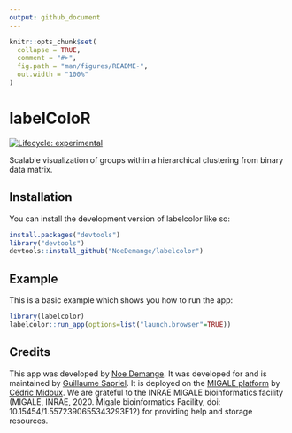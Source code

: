 ```yaml
---
output: github_document
---
```


```r
knitr::opts_chunk$set(
  collapse = TRUE,
  comment = "#>",
  fig.path = "man/figures/README-",
  out.width = "100%"
)
```

# labelColoR

<!-- badges: start -->
[![Lifecycle: experimental](https://img.shields.io/badge/lifecycle-experimental-orange.svg)](https://lifecycle.r-lib.org/articles/stages.html#experimental)
<!-- badges: end -->

Scalable visualization of groups within a hierarchical clustering from binary data matrix. 

## Installation

You can install the development version of labelcolor like so:

``` r
install.packages("devtools")
library("devtools")
devtools::install_github("NoeDemange/labelcolor")
```

## Example

This is a basic example which shows you how to run the app:

```r
library(labelcolor)
labelcolor::run_app(options=list("launch.browser"=TRUE))
```


## Credits

This app was developed by [Noe Demange](https://github.com/NoeDemange).
It was developed for and is maintained by [Guillaume Sapriel](https://orcid.org/0000-0003-0549-9376).
It is deployed on the [MIGALE platform](https://migale.inrae.fr/) by [Cédric Midoux](https://orcid.org/0000-0002-7964-0929). We are grateful to the INRAE MIGALE bioinformatics facility (MIGALE, INRAE, 2020. Migale bioinformatics Facility, doi: 10.15454/1.5572390655343293E12) for providing help and storage resources.
